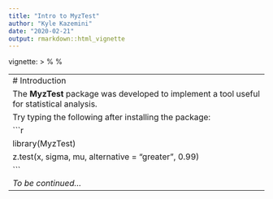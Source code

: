 ---
title: "Intro to MyzTest"
author: "Kyle Kazemini"
date: "2020-02-21"
output: rmarkdown::html_vignette
---

vignette: >
%\VignetteIndexEntry{Intro to MyzTest}
%\VignetteEngine{knitr::rmarkdown}
\usepackage[utf8]{inputenc}
---
# Introduction
The **MyzTest** package was developed to implement a tool useful for statistical analysis.
Try typing the following after installing the package:
```r
library(MyzTest)
z.test(x, sigma, mu, alternative = "greater", 0.99)
```
*To be continued...*
